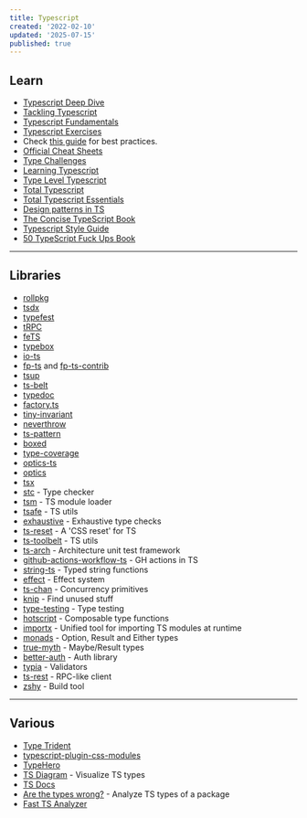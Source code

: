 ```yaml
---
title: Typescript
created: '2022-02-10'
updated: '2025-07-15'
published: true
---
```


## Learn

- [Typescript Deep Dive](https://basarat.gitbook.io/typescript)
- [Tackling Typescript](https://exploringjs.com/tackling-ts/toc.html)
- [Typescript Fundamentals](https://joyofcode.xyz/typescript-fundamentals)
- [Typescript Exercises](https://typescript-exercises.github.io/)
- Check [this guide](https://ts.dev/style/) for best practices.
- [Official Cheat Sheets](https://www.typescriptlang.org/cheatsheets)
- [Type Challenges](https://github.com/type-challenges/type-challenges)
- [Learning Typescript](https://www.learningtypescript.com/)
- [Type Level Typescript](https://type-level-typescript.com/)
- [Total Typescript](https://github.com/total-typescript)
- [Total Typescript Essentials](https://www.totaltypescript.com/books/total-typescript-essentials)
- [Design patterns in TS](https://refactoring.guru/design-patterns/typescript)
- [The Concise TypeScript Book](https://github.com/gibbok/typescript-book)
- [Typescript Style Guide](https://mkosir.github.io/typescript-style-guide/)
- [50 TypeScript Fuck Ups Book](https://github.com/azat-co/50-ts)

---

## Libraries

- [rollpkg](https://github.com/rafgraph/rollpkg)
- [tsdx](https://github.com/jaredpalmer/tsdx)
- [typefest](https://github.com/sindresorhus/type-fest)
- [tRPC](https://trpc.io/)
- [feTS](https://github.com/ardatan/feTS)
- [typebox](https://github.com/sinclairzx81/typebox)
- [io-ts](https://github.com/gcanti/io-ts)
- [fp-ts](https://github.com/gcanti/fp-ts) and [fp-ts-contrib](https://github.com/gcanti/fp-ts-contrib)
- [tsup](https://github.com/egoist/tsup)
- [ts-belt](https://mobily.github.io/ts-belt/)
- [typedoc](https://typedoc.org/)
- [factory.ts](https://github.com/willryan/factory.ts)
- [tiny-invariant](https://github.com/alexreardon/tiny-invariant)
- [neverthrow](https://github.com/supermacro/neverthrow)
- [ts-pattern](https://github.com/gvergnaud/ts-pattern)
- [boxed](https://github.com/swan-io/boxed)
- [type-coverage](https://github.com/plantain-00/type-coverage)
- [optics-ts](https://github.com/akheron/optics-ts)
- [optics](https://github.com/TSOptics/optics)
- [tsx](https://github.com/esbuild-kit/tsx)
- [stc](https://github.com/dudykr/stc) - Type checker
- [tsm](https://github.com/lukeed/tsm) - TS module loader
- [tsafe](https://github.com/garronej/tsafe) - TS utils
- [exhaustive](https://github.com/lukemorales/exhaustive) - Exhaustive type checks
- [ts-reset](https://github.com/total-typescript/ts-reset) - A 'CSS reset' for TS
- [ts-toolbelt](https://github.com/millsp/ts-toolbelt) - TS utils
- [ts-arch](https://github.com/ts-arch/ts-arch) - Architecture unit test framework
- [github-actions-workflow-ts](https://github.com/emmanuelnk/github-actions-workflow-ts) - GH actions in TS
- [string-ts](https://github.com/gustavoguichard/string-ts) - Typed string functions
- [effect](https://github.com/Effect-TS/effect) - Effect system
- [ts-chan](https://github.com/joeycumines/ts-chan) - Concurrency primitives
- [knip](https://github.com/webpro/knip) - Find unused stuff
- [type-testing](https://github.com/MichiganTypeScript/type-testing) - Type testing
- [hotscript](https://github.com/gvergnaud/hotscript) - Composable type functions
- [importx](https://github.com/antfu/importx) - Unified tool for importing TS modules at runtime
- [monads](https://github.com/thames-technology/monads) - Option, Result and Either types
- [true-myth](https://github.com/true-myth/true-myth) - Maybe/Result types
- [better-auth](https://github.com/better-auth/better-auth) - Auth library
- [typia](https://github.com/samchon/typia) - Validators
- [ts-rest](https://github.com/ts-rest/ts-rest) - RPC-like client
- [zshy](https://github.com/colinhacks/zshy) - Build tool

---

## Various

- [Type Trident](https://github.com/anuraghazra/type-trident)
- [typescript-plugin-css-modules](https://github.com/mrmckeb/typescript-plugin-css-modules)
- [TypeHero](https://typehero.dev/)
- [TS Diagram](https://tsdiagram.com/) - Visualize TS types
- [TS Docs](https://tsdocs.dev/)
- [Are the types wrong?](https://github.com/arethetypeswrong/arethetypeswrong.github.io) - Analyze TS types of a package
- [Fast TS Analyzer](https://github.com/sgb-io/fta)
